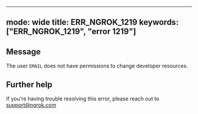 
---
mode: wide
title: ERR_NGROK_1219
keywords: ["ERR_NGROK_1219", "error 1219"]
---

## Message
The user `EMAIL` does not have permissions to change developer resources.




## Further help
If you're having trouble resolving this error, please reach out to [support@ngrok.com](mailto:support@ngrok.com?subject=Help%20with%20ERR_NGROK_1219)

